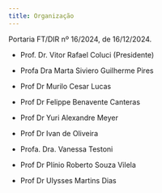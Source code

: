 ```yaml
---
title: Organização
---
```


Portaria FT/DIR nº 16/2024, de 16/12/2024.


- Prof. Dr. Vitor Rafael Coluci (Presidente)

- Profa Dra Marta Siviero Guilherme Pires

- Prof Dr Murilo Cesar Lucas

- Prof Dr Felippe Benavente Canteras

- Prof Dr Yuri Alexandre Meyer

- Prof Dr Ivan de Oliveira

- Profa. Dra. Vanessa Testoni

- Prof Dr Plínio Roberto Souza Vilela

- Prof Dr Ulysses Martins Dias



